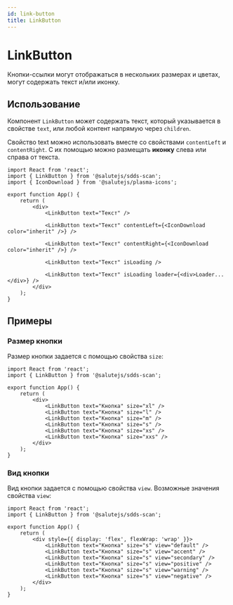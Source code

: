 ```yaml
---
id: link-button
title: LinkButton
---
```



# LinkButton
Кнопки-ссылки могут отображаться в нескольких размерах и цветах, могут содержать текст и/или иконку.

<Description name="LinkButton" />
<PropsTable name="LinkButton" />

## Использование
Компонент `LinkButton` может содержать текст, который указывается в
свойстве `text`, или любой контент напрямую через `children`.

Свойство text можно использовать вместе со свойствами `contentLeft` и `contentRight`.
С их помощью можно размещать **иконку** слева или справа от текста.

```tsx live
import React from 'react';
import { LinkButton } from '@salutejs/sdds-scan';
import { IconDownload } from '@salutejs/plasma-icons';

export function App() {
    return (
        <div>
            <LinkButton text="Текст" />

            <LinkButton text="Текст" contentLeft={<IconDownload color="inherit" />} />

            <LinkButton text="Текст" contentRight={<IconDownload color="inherit" />} />

            <LinkButton text="Текст" isLoading />

            <LinkButton text="Текст" isLoading loader={<div>Loader...</div>} />
        </div>
    );
}
```

## Примеры

### Размер кнопки
Размер кнопки задается с помощью свойства `size`:

```tsx live
import React from 'react';
import { LinkButton } from '@salutejs/sdds-scan';

export function App() {
    return (
        <div>
            <LinkButton text="Кнопка" size="xl" />
            <LinkButton text="Кнопка" size="l" />
            <LinkButton text="Кнопка" size="m" />
            <LinkButton text="Кнопка" size="s" />
            <LinkButton text="Кнопка" size="xs" />
            <LinkButton text="Кнопка" size="xxs" />
        </div>
    );
}
```

### Вид кнопки
Вид кнопки задается с помощью свойства `view`. Возможные значения свойства `view`:

```tsx live
import React from 'react';
import { LinkButton } from '@salutejs/sdds-scan';

export function App() {
    return (
        <div style={{ display: 'flex', flexWrap: 'wrap' }}>
            <LinkButton text="Кнопка" size="s" view="default" />
            <LinkButton text="Кнопка" size="s" view="accent" />
            <LinkButton text="Кнопка" size="s" view="secondary" />
            <LinkButton text="Кнопка" size="s" view="positive" />
            <LinkButton text="Кнопка" size="s" view="warning" />
            <LinkButton text="Кнопка" size="s" view="negative" />
        </div>
    );
}
```
